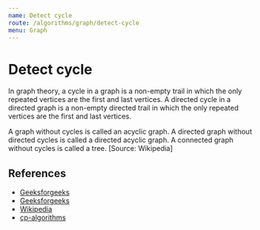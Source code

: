 ```yaml
---
name: Detect cycle
route: /algorithms/graph/detect-cycle
menu: Graph
---
```


# Detect cycle

In graph theory, a cycle in a graph is a non-empty trail in which the only repeated
vertices are the first and last vertices. A directed cycle in a directed graph is a
non-empty directed trail in which the only repeated vertices are the first and last
vertices.

A graph without cycles is called an acyclic graph. A directed graph without directed
cycles is called a directed acyclic graph. A connected graph without cycles is called a
tree. [Source: Wikipedia]

## References

- [Geeksforgeeks](https://www.geeksforgeeks.org/detect-cycle-in-a-graph/)
- [Geeksforgeeks](https://www.geeksforgeeks.org/detect-cycle-undirected-graph/)
- [Wikipedia](<https://en.wikipedia.org/wiki/Cycle_(graph_theory)>)
- [cp-algorithms](https://cp-algorithms.com/graph/finding-cycle.html)
